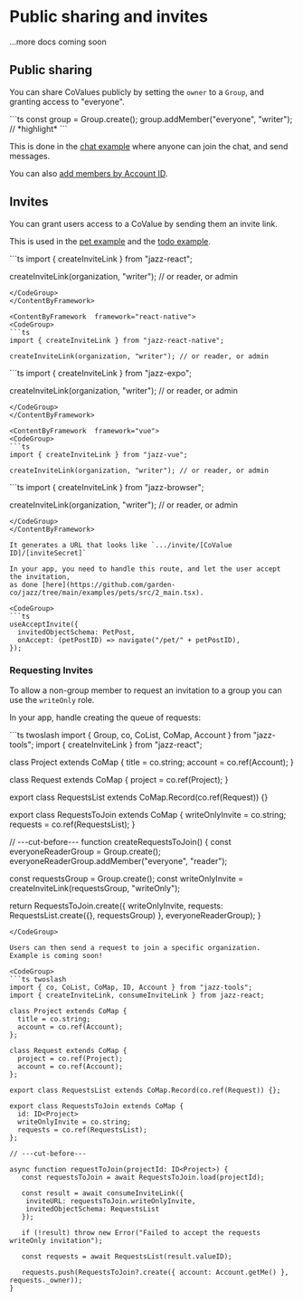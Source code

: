 

# Public sharing and invites

...more docs coming soon

## Public sharing

You can share CoValues publicly by setting the `owner` to a `Group`, and granting
access to "everyone".

<CodeGroup>
  ```ts
  const group = Group.create();
  group.addMember("everyone", "writer"); // *highlight*
  ```
</CodeGroup>

This is done in the [chat example](https://github.com/garden-co/jazz/tree/main/examples/chat) where anyone can join the chat, and send messages.

You can also [add members by Account ID](/docs/groups/intro#adding-group-members-by-id).

## Invites

You can grant users access to a CoValue by sending them an invite link.

This is used in the [pet example](https://github.com/garden-co/jazz/tree/main/examples/pets)
and the [todo example](https://github.com/garden-co/jazz/tree/main/examples/todo).

<ContentByFramework  framework="react">
<CodeGroup>
```ts
import { createInviteLink } from "jazz-react";

createInviteLink(organization, "writer"); // or reader, or admin
```
</CodeGroup>
</ContentByFramework>

<ContentByFramework  framework="react-native">
<CodeGroup>
```ts
import { createInviteLink } from "jazz-react-native";

createInviteLink(organization, "writer"); // or reader, or admin
```
</CodeGroup>
</ContentByFramework>

<ContentByFramework  framework="react-native-expo">
<CodeGroup>
```ts
import { createInviteLink } from "jazz-expo";

createInviteLink(organization, "writer"); // or reader, or admin
```
</CodeGroup>
</ContentByFramework>

<ContentByFramework  framework="vue">
<CodeGroup>
```ts
import { createInviteLink } from "jazz-vue";

createInviteLink(organization, "writer"); // or reader, or admin
```
</CodeGroup>
</ContentByFramework>

<ContentByFramework  framework="svelte">
<CodeGroup>
```ts
import { createInviteLink } from "jazz-browser";

createInviteLink(organization, "writer"); // or reader, or admin
```
</CodeGroup>
</ContentByFramework>

It generates a URL that looks like `.../invite/[CoValue ID]/[inviteSecret]`

In your app, you need to handle this route, and let the user accept the invitation,
as done [here](https://github.com/garden-co/jazz/tree/main/examples/pets/src/2_main.tsx).

<CodeGroup>
```ts
useAcceptInvite({
  invitedObjectSchema: PetPost,
  onAccept: (petPostID) => navigate("/pet/" + petPostID),
});
```
</CodeGroup>


### Requesting Invites

To allow a non-group member to request an invitation to a group you can use the `writeOnly` role.

In your app, handle creating the queue of requests:

<CodeGroup>
```ts twoslash
import { Group, co, CoList, CoMap, Account } from "jazz-tools";
import { createInviteLink } from "jazz-react";

class Project extends CoMap {
  title = co.string;
  account = co.ref(Account);
}

class Request extends CoMap {
  project = co.ref(Project);
}

export class RequestsList extends CoMap.Record(co.ref(Request)) {}

export class RequestsToJoin extends CoMap {
  writeOnlyInvite = co.string;
  requests = co.ref(RequestsList);
}

// ---cut-before---
function createRequestsToJoin() {
  const everyoneReaderGroup = Group.create();
  everyoneReaderGroup.addMember("everyone", "reader");

  const requestsGroup = Group.create();
  const writeOnlyInvite = createInviteLink(requestsGroup, "writeOnly");

  return RequestsToJoin.create({ 
    writeOnlyInvite, 
    requests: RequestsList.create({}, requestsGroup)
  }, everyoneReaderGroup);
}
```
</CodeGroup>

Users can then send a request to join a specific organization. 
Example is coming soon!

<CodeGroup>
```ts twoslash
import { co, CoList, CoMap, ID, Account } from "jazz-tools";
import { createInviteLink, consumeInviteLink } from jazz-react;

class Project extends CoMap {
  title = co.string;
  account = co.ref(Account);
};

class Request extends CoMap {
  project = co.ref(Project);
  account = co.ref(Account);
};

export class RequestsList extends CoMap.Record(co.ref(Request)) {};

export class RequestsToJoin extends CoMap {
  id: ID<Project>
  writeOnlyInvite = co.string;
  requests = co.ref(RequestsList);
};

// ---cut-before---

async function requestToJoin(projectId: ID<Project>) {
   const requestsToJoin = await RequestsToJoin.load(projectId);

   const result = await consumeInviteLink({ 
    inviteURL: requestsToJoin.writeOnlyInvite, 
    invitedObjectSchema: RequestsList 
   });
   
   if (!result) throw new Error("Failed to accept the requests writeOnly invitation");

   const requests = await RequestsList(result.valueID);

   requests.push(RequestsToJoin?.create({ account: Account.getMe() }, requests._owner));
}
```
</CodeGroup>
